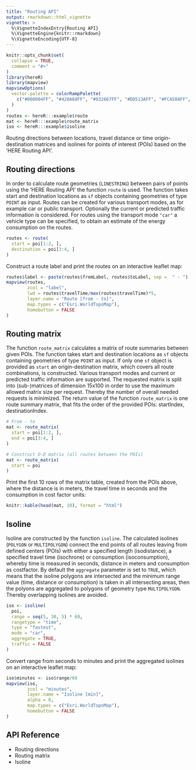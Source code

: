 ```yaml
---
title: "Routing API"
output: rmarkdown::html_vignette
vignette: >
  %\VignetteIndexEntry{Routing API}
  %\VignetteEngine{knitr::rmarkdown}
  %\VignetteEncoding{UTF-8}
---
```


```r
knitr::opts_chunk$set(
  collapse = TRUE,
  comment = "#>"
)
library(hereR)
library(mapview)
mapviewOptions(
  vector.palette = colorRampPalette(
    c("#000004FF", "#420A68FF", "#932667FF", "#DD513AFF", "#FCA50AFF", "#FCFFA4FF")
  )
)
routes <- hereR:::example$route
mat <- hereR:::example$route_matrix
iso <- hereR:::example$isoline
```

Routing directions between locations, travel distance or time origin-destination matrices and isolines for points of interest (POIs) based on the 'HERE Routing API'.

## Routing directions
In order to calculate route geometries (`LINESTRING`) between pairs of points using the 'HERE Routing API' the function `route` is used. The function takes start and destination locations as `sf` objects containing geometries of type `POINT` as input. Routes can be created for various transport modes, as for example car or public transport. Optionally the current or predicted traffic information is considered. For routes using the transport mode `"car"` a vehicle type can be specified, to obtain an estimate of the energy consumption on the routes.
```r
routes <- route(
  start = poi[1:2, ],
  destination = poi[3:4, ]
)
```

Construct a route label and print the routes on an interactive leaflet map:
```r
routes$label <- paste(routes$fromLabel, routes$toLabel, sep =  " - ")
mapview(routes,
        zcol = "label",
        lwd = routes$travelTime/max(routes$travelTime)*5,
        layer.name = "Route [from - to]",
        map.types = c("Esri.WorldTopoMap"),
        homebutton = FALSE
)
```

## Routing matrix
The function `route_matrix` calculates a matrix of route summaries between given POIs. The function takes start and destination locations as `sf` objects containing geometries of type `POINT` as input. If only one `sf` object is provided as `start` an origin-destination matrix, which covers all route combinations, is constructed. Various transport modes and current or predicted traffic information are supported. The requested matrix is split into (sub-)matrices of dimension 15x100 in order to use the maximum allowed matrix size per request. Thereby the number of overall needed requests is minimized. The return value of the function `route_matrix` is one route summary matrix, that fits the order of the provided POIs: startIndex, destinationIndex.
```r
# From - to
mat <- route_matrix(
  start = poi[1:2, ],
  end = poi[3:4, ]
)

# Construct O-D matrix (all routes between the POIs)
mat <- route_matrix(
  start = poi
)
```

Print the first 10 rows of the matrix table, created from the POIs above, where the distance is in meters, the travel time in seconds and the consumption in cost factor units:

```r
knitr::kable(head(mat, 10), format = "html")
```

## Isoline
Isoline are constructed by the function `isoline`. The calculated isolines (`POLYGON` or `MULTIPOLYGON`) connect the end points of all routes leaving from defined centers (POIs) with either a specified length (isodistance), a specified travel time (isochrone) or consumption (isoconsumption), whereby time is measured in seconds, distance in meters and consumption as costfactor. By default the `aggregate` parameter is set to `TRUE`, which means that the isoline polygons are intersected and the minimum range value (time, distance or consumption) is taken in all intersecting areas, then the polyons are aggregated to polygons of geometry type `MULTIPOLYGON`. Thereby overlapping isolines are avoided.
```r
iso <- isoline(
  poi,
  range = seq(5, 30, 5) * 60,
  rangetype = "time",
  type = "fastest",
  mode = "car",
  aggregate = TRUE,
  traffic = FALSE
)
```

Convert range from seconds to minutes and print the aggregated isolines on an interactive leaflet map:
```r
iso$minutes <- iso$range/60
mapview(iso,
        zcol = "minutes",
        layer.name = "Isoline [min]",
        alpha = 0,
        map.types = c("Esri.WorldTopoMap"),
        homebutton = FALSE
)
```

## API Reference

* Routing directions
* Routing matrix
* Isoline
